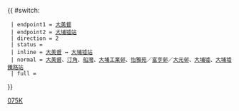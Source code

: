 {{ #switch: {{{format|}}}
  | endpoint1 = [[大美督公共運輸交匯處|大美督]]
  | endpoint2 = [[大埔墟站公共運輸交匯處|大埔墟站]]
  | direction = 2
  | status =
  | inline = [[大美督公共運輸交匯處|大美督]] ↔ [[大埔墟站公共運輸交匯處|大埔墟站]]
  | normal = [[大美督公共運輸交匯處|大美督]]、[[汀角]]、[[船灣]]、[[大埔工業邨]]、[[怡雅苑]]／[[富亨邨]]／[[大元邨]]、[[大埔墟]]、[[大埔墟站公共運輸交匯處|大埔墟鐵路站]]
  | full =
}}<noinclude>[[Category:九龍巴士路線模板|075K]]</noinclude>